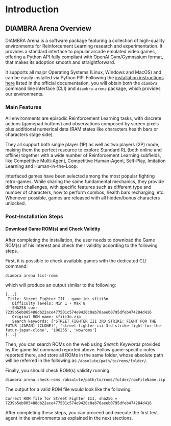 # Introduction

## DIAMBRA Arena Overview

DIAMBRA Arena is a software package featuring a collection of high-quality environments for Reinforcement Learning research and experimentation. It provides a standard interface to popular arcade emulated video games, offering a Python API fully compliant with OpenAI Gym/Gymnasium format, that makes its adoption smooth and straightforward.

It supports all major Operating Systems (Linux, Windows and MacOS) and can be easily installed via Python PIP. Following the [installation instructions here](https://docs.diambra.ai/#installation) listed in the official documentation, you will obtain both the `diambra` command line interface (CLI) and `diambra-arena` package, which provides our environments.

### Main Features

All environments are episodic Reinforcement Learning tasks, with discrete actions (gamepad buttons) and observations composed by screen pixels plus additional numerical data (RAM states like characters health bars or characters stage side).

They all support both single player (1P) as well as two players (2P) mode, making them the perfect resource to explore Standard RL (both online and offline) together with a wide number of Reinforcement Learning subfields, like Competitive Multi-Agent, Competitive Human-Agent, Self-Play, Imitation Learning and Human-in-the-Loop.

Interfaced games have been selected among the most popular fighting retro-games. While sharing the same fundamental mechanics, they provide different challenges, with specific features such as different type and number of characters, how to perform combos, health bars recharging, etc. Whenever possible, games are released with all hidden/bonus characters unlocked.

### Post-Installation Steps

#### Download Game ROM(s) and Check Validity

After completing the installation, the user needs to download the Game ROM(s) of his interest and check their validity according to the following steps.

First, it is possible to check available games with the dedicated CLI command:

```shell
diambra arena list-roms
```

which will produce an output similar to the following:

```shell
[...]
 Title: Street Fighter III - game_id: sfiii3n
   Difficulty levels: Min 1 - Max 8
   SHA256 sum: 7239b5eb005488db22ace477501c574e9420c0ab70aeeb0795dfeb474284d416
   Original ROM name: sfiii3n.zip
   Search keywords: ['STREET FIGHTER III 3RD STRIKE: FIGHT FOR THE FUTUR [JAPAN] (CLONE)', 'street-fighter-iii-3rd-strike-fight-for-the-futur-japan-clone', '106255', 'wowroms']
[...]
```

Then, you can search ROMs on the web using *Search Keywords* provided by the game list command reported above. Follow game-specific notes reported there, and store all ROMs in the same folder, whose absolute path will be referred in the following as `/absolute/path/to/roms/folder/`.

Finally, you should check ROM(s) validity running:

```shell
diambra arena check-roms /absolute/path/to/roms/folder/romFileName.zip
```

The output for a valid ROM file would look like the following:

```shell
Correct ROM file for Street Fighter III, sha256 = 7239b5eb005488db22ace477501c574e9420c0ab70aeeb0795dfeb474284d416
```

After completing these steps, you can proceed and execute the first test agent in the environments as explained in the next stections.